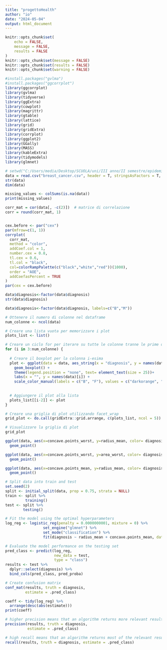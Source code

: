 ```yaml
---
title: "progettoHealth"
author: "io"
date: "2024-05-04"
output: html_document
---
```


```r
knitr::opts_chunk$set(
	echo = FALSE,
	message = FALSE,
	results = FALSE
)
knitr::opts_chunk$set(message = FALSE)
knitr::opts_chunk$set(results = FALSE)
knitr::opts_chunk$set(warning = FALSE)
```

```r
#install.packages("gvlma")
#install.packages("ggcorrplot")
library(ggcorrplot)
library(gvlma)
library(tidyverse)
library(ggExtra)
library(cowplot)
library(magrittr)
library(gtable)
library(lattice)
library(grid)
library(gridExtra)
library(corrplot)
library(ggplot2)
library(GGally)
library(MASS)
library(kableExtra)
library(tidymodels)
library(glmnet)
```

```r
# setwd("C:/Users/media/Desktop/SCUOLA/uni/III anno/II semestre/epidemiology/progetto")
data = read.csv("breast_cancer.csv", header = T, stringsAsFactors = T, sep = ",")
str(data)
dim(data)
```

```r
missing_values <- colSums(is.na(data))
print(missing_values)
```

```r
corr_mat = cor(data[, -c(2)])  # matrice di correlazione
corr = round(corr_mat, 1)


cex.before <- par("cex")
par(mfrow=c(1, 1))
corrplot(
  corr_mat,
  method = "color",
  addCoef.col = 1,
  number.cex = 0.8,
  tl.cex = 0.6,
  tl.col = "black",
  col=colorRampPalette(c("black","white","red"))(1000),
  order = "AOE",
  addCoefasPercent = TRUE
)
par(cex = cex.before)
```

```r
data$diagnosis<-factor(data$diagnosis)
str(data$diagnosis)
```

```r
data$diagnosis<-factor(data$diagnosis, labels=c("B","M"))
```

```r
# Ottenere il numero di colonne nel dataframe
num_colonne <- ncol(data)

# Creare una lista vuota per memorizzare i plot
plots_list <- list()

# Creare un ciclo for per iterare su tutte le colonne tranne le prime due
for (i in 3:num_colonne) {
  
  # Creare il boxplot per la colonna i-esima
  plot <- ggplot(data = data, aes_string(x = "diagnosis", y = names(data)[i], color = "diagnosis")) + 
    geom_boxplot() +
    theme(legend.position = "none", text= element_text(size = 25))+
    labs(x = "", y = names(data)[i]) +
    scale_color_manual(labels = c("B", "F"), values = c("darkorange", "cyan4")) 
  
    
  # Aggiungere il plot alla lista
  plots_list[[i-2]] <- plot
}

# Creare una griglia di plot utilizzando facet_wrap
grid_plot <- do.call(gridExtra::grid.arrange, c(plots_list, ncol = 5))

# Visualizzare la griglia di plot
grid_plot
```

```r
ggplot(data, aes(x=concave.points_worst, y=radius_mean, color= diagnosis))+
  geom_point()
```

```r
ggplot(data, aes(x=concave.points_worst, y=area_worst, color= diagnosis))+
  geom_point()
```

```r
ggplot(data, aes(x=concave.points_mean, y=radius_mean, color= diagnosis))+
  geom_point()
```

```r
# Split data into train and test
set.seed(2)
split <- initial_split(data, prop = 0.75, strata = NULL)
train <- split %>% 
         training()
test <- split %>% 
        testing()
```

```r
# Fit the model using the optimal hyperparameters
log_reg <- logistic_reg(penalty = 0.0000000001, mixture = 0) %>%
                 set_engine("glmnet") %>%
                 set_mode("classification") %>%
                 fit(diagnosis ~ radius_mean + concave.points_mean, data = train)

# Evaluate the model performance on the testing set
pred_class <- predict(log_reg,
                      new_data = test,
                      type = "class")
results <- test %>%
  dplyr::select(diagnosis) %>%
  bind_cols(pred_class, pred_proba)

# Create confusion matrix
conf_mat(results, truth = diagnosis,
         estimate = .pred_class)
```

```r
coeff <- tidy(log_reg) %>% 
  arrange(desc(abs(estimate)))
print(coeff)
```

```r
# higher precision means that an algorithm returns more relevant results than irrelevant ones
precision(results, truth = diagnosis,
          estimate = .pred_class)
```

```r
# high recall means that an algorithm returns most of the relevant results
recall(results, truth = diagnosis, estimate = .pred_class)
```
